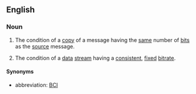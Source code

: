 ==English==

===Noun===
{{en-noun|head=[[bit]]-[[count]] [[integrity]]|-}}

# {{lb|en|networking}} The condition of a [[copy]] of a message having the [[same]] number of [[bit]]s as the [[source]] message.
# {{lb|en|networking}} The condition of a [[data]] [[stream]] having a [[consistent]], [[fixed]] [[bitrate]].

====Synonyms====
* abbreviation: [[BCI]]